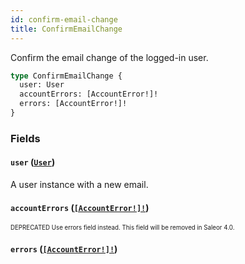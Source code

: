 ```yaml
---
id: confirm-email-change
title: ConfirmEmailChange
---
```


Confirm the email change of the logged-in user.

```graphql
type ConfirmEmailChange {
  user: User
  accountErrors: [AccountError!]!
  errors: [AccountError!]!
}
```

### Fields

#### `user` ([`User`](/developer/api-reference/objects/user.mdx))

A user instance with a new email.

#### `accountErrors` ([`[AccountError!]!`](/developer/api-reference/objects/account-error.mdx))

<sub><sup><span className="deprecatedTag">DEPRECATED</span> Use errors field instead. This field will be removed in Saleor 4.0.</sup></sub>

#### `errors` ([`[AccountError!]!`](/developer/api-reference/objects/account-error.mdx))

